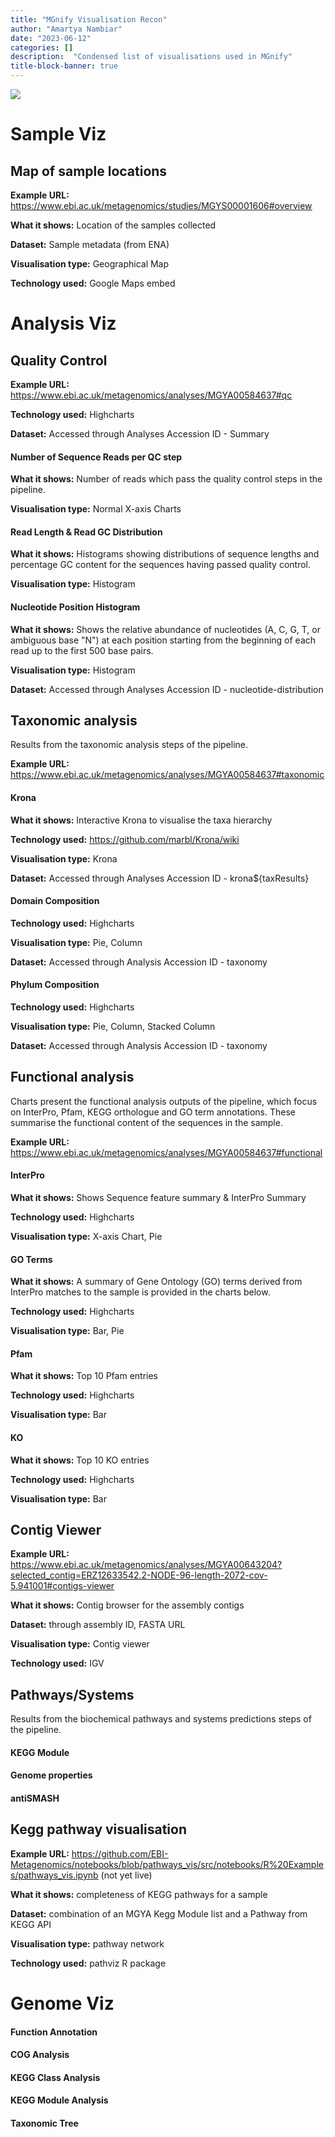 ```yaml
---
title: "MGnify Visualisation Recon"
author: "Amartya Nambiar"
date: "2023-06-12"
categories: []
description:  "Condensed list of visualisations used in MGnify"
title-block-banner: true
---
```



<div style="width:70%;">

![](mgnify.png)

</div>



# Sample Viz
## Map of sample locations

**Example URL:**
[[https://www.ebi.ac.uk/metagenomics/studies/MGYS00001606#overview]{.underline}](https://www.ebi.ac.uk/metagenomics/studies/MGYS00001606#overview)

**What it shows:** Location of the samples collected

**Dataset:** Sample metadata (from ENA)

**Visualisation type:** Geographical Map

**Technology used:** Google Maps embed



# Analysis Viz

## Quality Control

**Example URL:**
[[https://www.ebi.ac.uk/metagenomics/analyses/MGYA00584637#qc]{.underline}](https://www.ebi.ac.uk/metagenomics/analyses/MGYA00584637#qc)

**Technology used:** Highcharts

**Dataset:** Accessed through Analyses Accession ID - Summary

#### Number of Sequence Reads per QC step 

**What it shows:** Number of reads which pass the quality control steps
in the pipeline.

**Visualisation type:** Normal X-axis Charts

#### Read Length & Read GC Distribution

**What it shows:** Histograms showing distributions of sequence lengths
and percentage GC content for the sequences having passed quality
control.

**Visualisation type:** Histogram

#### Nucleotide Position Histogram

**What it shows:** Shows the relative abundance of nucleotides (A, C, G,
T, or ambiguous base \"N\") at each position starting from the beginning
of each read up to the first 500 base pairs.

**Visualisation type:** Histogram

**Dataset:** Accessed through Analyses Accession ID -
nucleotide-distribution

## Taxonomic analysis

Results from the taxonomic analysis steps of the pipeline.

**Example URL:**
[[https://www.ebi.ac.uk/metagenomics/analyses/MGYA00584637#taxonomic]{.underline}](https://www.ebi.ac.uk/metagenomics/analyses/MGYA00584637#taxonomic)

#### Krona

**What it shows:** Interactive Krona to visualise the taxa hierarchy

**Technology used:**
[[https://github.com/marbl/Krona/wiki]{.underline}](https://github.com/marbl/Krona/wiki)

**Visualisation type:** Krona

**Dataset:** Accessed through Analyses Accession ID -
krona\${taxResults}

#### Domain Composition

**Technology used:** Highcharts

**Visualisation type:** Pie, Column

**Dataset:** Accessed through Analysis Accession ID - taxonomy

#### Phylum Composition

**Technology used:** Highcharts

**Visualisation type:** Pie, Column, Stacked Column

**Dataset:** Accessed through Analysis Accession ID - taxonomy

## Functional analysis

Charts present the functional analysis outputs of the pipeline, which
focus on InterPro, Pfam, KEGG orthologue and GO term annotations. These
summarise the functional content of the sequences in the sample.

**Example URL:**
[[https://www.ebi.ac.uk/metagenomics/analyses/MGYA00584637#functional]{.underline}](https://www.ebi.ac.uk/metagenomics/analyses/MGYA00584637#functional)

#### InterPro

**What it shows:** Shows Sequence feature summary & InterPro Summary

**Technology used:** Highcharts

**Visualisation type:** X-axis Chart, Pie

#### GO Terms

**What it shows:** A summary of Gene Ontology (GO) terms derived from
InterPro matches to the sample is provided in the charts below.

**Technology used:** Highcharts

**Visualisation type:** Bar, Pie

#### Pfam

**What it shows:** Top 10 Pfam entries

**Technology used:** Highcharts

**Visualisation type:** Bar

#### KO

**What it shows:** Top 10 KO entries

**Technology used:** Highcharts

**Visualisation type:** Bar

## Contig Viewer

**Example URL:**
[[https://www.ebi.ac.uk/metagenomics/analyses/MGYA00643204?selected_contig=ERZ12633542.2-NODE-96-length-2072-cov-5.941001#contigs-viewer]{.underline}](https://www.ebi.ac.uk/metagenomics/analyses/MGYA00643204?selected_contig=ERZ12633542.2-NODE-96-length-2072-cov-5.941001#contigs-viewer)

**What it shows:** Contig browser for the assembly contigs

**Dataset:** through assembly ID, FASTA URL

**Visualisation type:** Contig viewer

**Technology used:** IGV

## Pathways/Systems

Results from the biochemical pathways and systems predictions steps of
the pipeline.

#### KEGG Module

#### Genome properties

#### antiSMASH

## Kegg pathway visualisation

**Example URL:**
[[https://github.com/EBI-Metagenomics/notebooks/blob/pathways_vis/src/notebooks/R%20Examples/pathways_vis.ipynb]{.underline}](https://github.com/EBI-Metagenomics/notebooks/blob/pathways_vis/src/notebooks/R%20Examples/pathways_vis.ipynb)
(not yet live)

**What it shows:** completeness of KEGG pathways for a sample

**Dataset:** combination of an MGYA Kegg Module list and a Pathway from
KEGG API

**Visualisation type:** pathway network

**Technology used:** pathviz R package


# Genome Viz

#### Function Annotation

#### COG Analysis

#### KEGG Class Analysis

#### KEGG Module Analysis

#### Taxonomic Tree


<!-- ![](mgnify.png) -->
